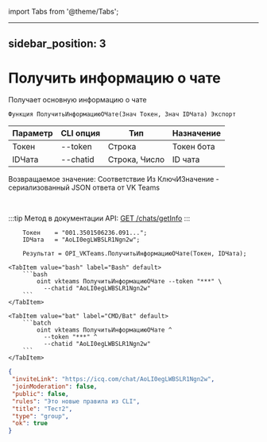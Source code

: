 ﻿import Tabs from '@theme/Tabs';

---
sidebar_position: 3
---

# Получить информацию о чате
 Получает основную информацию о чате



`Функция ПолучитьИнформациюОЧате(Знач Токен, Знач IDЧата) Экспорт`

  | Параметр | CLI опция | Тип | Назначение |
  |-|-|-|-|
  | Токен | --token | Строка | Токен бота |
  | IDЧата | --chatid | Строка, Число | ID чата |

  
  Возвращаемое значение:   Соответствие Из КлючИЗначение - сериализованный JSON ответа от VK Teams

<br/>

:::tip
Метод в документации API: [GET /chats/getInfo](https://teams.vk.com/botapi/#/chats/get_chats_getInfo)
:::
<br/>


```bsl title="Пример кода"
    Токен    = "001.3501506236.091...";
    IDЧата   = "AoLI0egLWBSLR1Ngn2w";

    Результат = OPI_VKTeams.ПолучитьИнформациюОЧате(Токен, IDЧата);
```
    

 <Tabs>
  
    <TabItem value="bash" label="Bash" default>
        ```bash
            oint vkteams ПолучитьИнформациюОЧате --token "***" \
              --chatid "AoLI0egLWBSLR1Ngn2w"
        ```
    </TabItem>
  
    <TabItem value="bat" label="CMD/Bat" default>
        ```batch
            oint vkteams ПолучитьИнформациюОЧате ^
              --token "***" ^
              --chatid "AoLI0egLWBSLR1Ngn2w"
        ```
    </TabItem>
</Tabs>


```json title="Результат"
{
 "inviteLink": "https://icq.com/chat/AoLI0egLWBSLR1Ngn2w",
 "joinModeration": false,
 "public": false,
 "rules": "Это новые правила из CLI",
 "title": "Тест2",
 "type": "group",
 "ok": true
}
```
